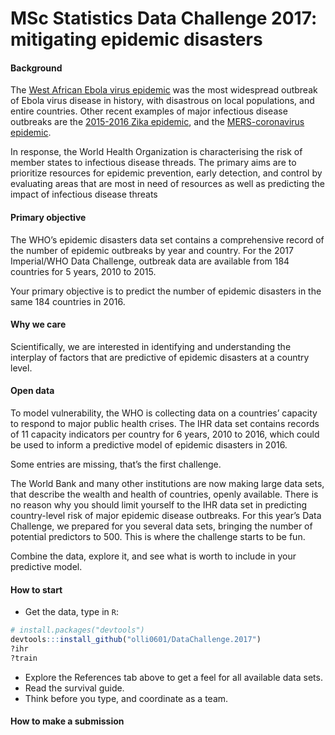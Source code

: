 # MSc Statistics Data Challenge 2017: mitigating epidemic disasters 	

#### Background
The [West African Ebola virus
epidemic](http://apps.who.int/ebola/our-work/achievements) was the most
widespread outbreak of Ebola virus disease in history, with disastrous on local
populations, and entire countries. Other recent examples of major infectious
disease outbreaks are the [2015-2016 Zika
epidemic](http://www.who.int/emergencies/zika-virus/en/), and the
[MERS-coronavirus epidemic](http://www.who.int/emergencies/mers-cov/en/).

In response, the World Health Organization is characterising the risk of member
states to infectious disease threads. The primary aims are to prioritize
resources for epidemic prevention, early detection, and control by evaluating
areas that are most in need of resources as well as predicting the impact of
infectious disease threats  

#### Primary objective
The WHO's epidemic disasters data set contains a comprehensive record of the
number of epidemic outbreaks by year and country. For the 2017 Imperial/WHO Data
Challenge, outbreak data are available from 184 countries for 5 years, 2010 to
2015.

Your primary objective is to predict the number of epidemic disasters in the
same 184 countries in 2016.  

#### Why we care
Scientifically, we are interested in identifying and understanding the interplay
of factors that are predictive of epidemic disasters at a country level. 

#### Open data
To model vulnerability, the WHO is collecting data on a countries' capacity to
respond to major public health crises. The IHR data set contains records of 11
capacity indicators per country for 6 years, 2010 to 2016, which could be used
to inform a predictive model of epidemic disasters in 2016.     

Some entries are missing, that's the first challenge. 

The World Bank and many other institutions are now making large data sets, that
describe the wealth and health of countries, openly available. There is no
reason why you should limit yourself to the IHR data set in predicting
country-level risk of major epidemic disease outbreaks. For this year's Data
Challenge, we prepared for you several data sets, bringing the number of
potential predictors to 500. This is where the challenge starts to be fun.  

Combine the data, explore it, and see what is worth to include in your
predictive model. 

#### How to start
* Get the data, type in `R`:
```r
# install.packages("devtools")
devtools:::install_github("olli0601/DataChallenge.2017")
?ihr
?train
```    
* Explore the References tab above to get a feel for all available data sets.
* Read the survival guide.
* Think before you type, and coordinate as a team.

#### How to make a submission
